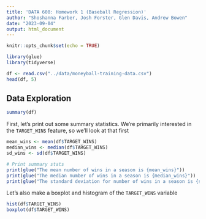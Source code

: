 ```yaml
---
title: 'DATA 608: Homework 1 (Baseball Regression)'
author: "Shoshanna Farber, Josh Forster, Glen Davis, Andrew Bowen"
date: "2023-09-04"
output: html_document
---
```


```r
knitr::opts_chunk$set(echo = TRUE)
```

```r
library(glue)
library(tidyverse)
```

```r
df <- read.csv("../data/moneyball-training-data.csv")
head(df, 5)
```
## Data Exploration
```r
summary(df)
```


First, let's print out some summary statistics. We're primarily interested in the `TARGET_WINS` feature, so we'll look at that first
```r
mean_wins <- mean(df$TARGET_WINS)
median_wins <- median(df$TARGET_WINS)
sd_wins <- sd(df$TARGET_WINS)

# Print summary stats
print(glue("The mean number of wins in a season is {mean_wins}"))
print(glue("The median number of wins in a season is {median_wins}"))
print(glue("The standard deviation for number of wins in a season is {sd_wins}"))
```

Let's also make a boxplot and histogram of the `TARGET_WINS` variable
```r
hist(df$TARGET_WINS)
boxplot(df$TARGET_WINS)
```





